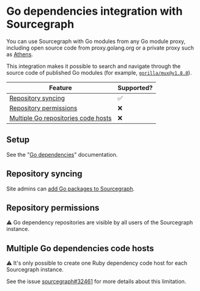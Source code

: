 # Go dependencies integration with Sourcegraph

You can use Sourcegraph with Go modules from any Go module proxy, including open source code from proxy.golang.org or a private proxy such as [Athens](https://github.com/gomods/athens).

This integration makes it possible to search and navigate through the source code of published Go modules (for example, [`gorilla/mux@v1.8.0`](https://sourcegraph.com/go/github.com/gorilla/mux@v1.8.0)).

Feature | Supported?
------- | ----------
[Repository syncing](#repository-syncing) | ✅
[Repository permissions](#repository-syncing) | ❌
[Multiple Go repositories code hosts](#multiple-go-dependencies-code-hosts) | ❌

## Setup

See the "[Go dependencies](/admin/external_service/go)" documentation.

## Repository syncing

Site admins can [add Go packages to Sourcegraph](/admin/external_service/go#repository-syncing).

## Repository permissions

⚠️ Go dependency repositories are visible by all users of the Sourcegraph instance.

## Multiple Go dependencies code hosts

⚠️ It's only possible to create one Ruby dependency code host for each Sourcegraph instance.

See the issue [sourcegraph#32461](https://github.com/sourcegraph/sourcegraph/issues/32461) for more details about this limitation.
